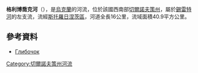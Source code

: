 '''格利博喬克河'''（{{lang-uk|Глибочок}}），是[[烏克蘭|烏克蘭]]的河流，位於該國西南部[[切爾諾夫策州|切爾諾夫策州]]，屬於[[錫雷特河|錫雷特河]]的左支流，流經[[斯托羅日涅茨區|斯托羅日涅茨區]]，河道全長16公里，流域面積40.9平方公里。

==參考資料==
* [https://web.archive.org/web/20131005022808/http://do.gendocs.ru/docs/index-29520.html?page=29 Глибочок]

{{DEFAULTSORT:Глибочок (притока Серету)}}
[[Category:切爾諾夫策州河流|Category:切爾諾夫策州河流]]


{{Ukraine-river-stub}}